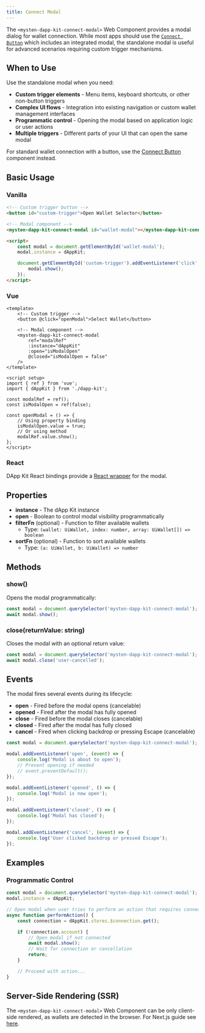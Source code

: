 ```yaml
---
title: Connect Modal
---
```


The `<mysten-dapp-kit-connect-modal>` Web Component provides a modal dialog for wallet connection.
While most apps should use the [`Connect Button`](/dapp-kit-next/web-components/connect-button)
which includes an integrated modal, the standalone modal is useful for advanced scenarios requiring
custom trigger mechanisms.

## When to Use

Use the standalone modal when you need:

- **Custom trigger elements** - Menu items, keyboard shortcuts, or other non-button triggers
- **Complex UI flows** - Integration into existing navigation or custom wallet management interfaces
- **Programmatic control** - Opening the modal based on application logic or user actions
- **Multiple triggers** - Different parts of your UI that can open the same modal

For standard wallet connection with a button, use the
[Connect Button](/dapp-kit-next/web-components/connect-button) component instead.

## Basic Usage

### Vanilla

```html
<!-- Custom trigger button -->
<button id="custom-trigger">Open Wallet Selector</button>

<!-- Modal component -->
<mysten-dapp-kit-connect-modal id="wallet-modal"></mysten-dapp-kit-connect-modal>

<script>
	const modal = document.getElementById('wallet-modal');
	modal.instance = dAppKit;

	document.getElementById('custom-trigger').addEventListener('click', () => {
		modal.show();
	});
</script>
```

### Vue

```vue
<template>
	<!-- Custom trigger -->
	<button @click="openModal">Select Wallet</button>

	<!-- Modal component -->
	<mysten-dapp-kit-connect-modal
		ref="modalRef"
		:instance="dAppKit"
		:open="isModalOpen"
		@closed="isModalOpen = false"
	/>
</template>

<script setup>
import { ref } from 'vue';
import { dAppKit } from './dapp-kit';

const modalRef = ref();
const isModalOpen = ref(false);

const openModal = () => {
	// Using property binding
	isModalOpen.value = true;
	// Or using method
	modalRef.value.show();
};
</script>
```

### React

DApp Kit React bindings provide a
[React wrapper](../framework-guides/react/components/connect-modal) for the modal.

## Properties

- **instance** - The dApp Kit instance
- **open** - Boolean to control modal visibility programmatically
- **filterFn** (optional) - Function to filter available wallets
  - Type: `(wallet: UiWallet, index: number, array: UiWallet[]) => boolean`
- **sortFn** (optional) - Function to sort available wallets
  - Type: `(a: UiWallet, b: UiWallet) => number`

## Methods

### show()

Opens the modal programmatically:

```js
const modal = document.querySelector('mysten-dapp-kit-connect-modal');
await modal.show();
```

### close(returnValue: string)

Closes the modal with an optional return value:

```js
const modal = document.querySelector('mysten-dapp-kit-connect-modal');
await modal.close('user-cancelled');
```

## Events

The modal fires several events during its lifecycle:

- **open** - Fired before the modal opens (cancelable)
- **opened** - Fired after the modal has fully opened
- **close** - Fired before the modal closes (cancelable)
- **closed** - Fired after the modal has fully closed
- **cancel** - Fired when clicking backdrop or pressing Escape (cancelable)

```js
const modal = document.querySelector('mysten-dapp-kit-connect-modal');

modal.addEventListener('open', (event) => {
	console.log('Modal is about to open');
	// Prevent opening if needed
	// event.preventDefault();
});

modal.addEventListener('opened', () => {
	console.log('Modal is now open');
});

modal.addEventListener('closed', () => {
	console.log('Modal has closed');
});

modal.addEventListener('cancel', (event) => {
	console.log('User clicked backdrop or pressed Escape');
});
```

## Examples

### Programmatic Control

```js
const modal = document.querySelector('mysten-dapp-kit-connect-modal');
modal.instance = dAppKit;

// Open modal when user tries to perform an action that requires connection
async function performAction() {
	const connection = dAppKit.stores.$connection.get();

	if (!connection.account) {
		// Open modal if not connected
		await modal.show();
		// Wait for connection or cancellation
		return;
	}

	// Proceed with action...
}
```

## Server-Side Rendering (SSR)

The `<mysten-dapp-kit-connect-modal>` Web Component can be only client-side rendered, as wallets are
detected in the browser. For Next.js guide see [here](../framework-guides/next-js).
